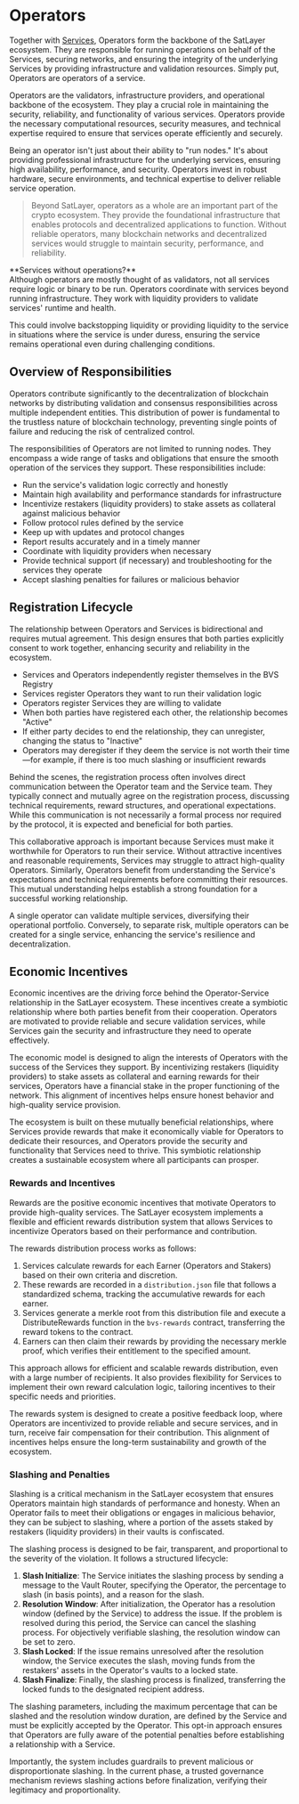 
# Operators

Together with [Services](/architecture/services), Operators form the backbone of the SatLayer ecosystem.
They are responsible for running operations on behalf of the Services,
securing networks, and ensuring the integrity of the underlying Services by providing infrastructure and validation resources.
Simply put, Operators are operators of a service.

Operators are the validators, infrastructure providers, and operational backbone of the ecosystem.
They play a crucial role in maintaining the security, reliability, and functionality of various services.
Operators provide the necessary computational resources, security measures,
and technical expertise required to ensure that services operate efficiently and securely.

Being an operator isn't just about their ability to "run nodes."
It's about providing professional infrastructure for the underlying services,
ensuring high availability, performance, and security.
Operators invest in robust hardware, secure environments,
and technical expertise to deliver reliable service operation.

> Beyond SatLayer, operators as a whole are an important part of the crypto ecosystem.
> They provide the foundational infrastructure that enables protocols and decentralized applications to function.
> Without reliable operators, many blockchain networks and decentralized services would struggle to maintain security, performance, and reliability.

<Callout type="info">
  **Services without operations?**<br/>
  Although operators are mostly thought of as validators, not all services require logic or binary to be run.
  Operators coordinate with services beyond running infrastructure.
  They work with liquidity providers to validate services' runtime and health.

  This could involve backstopping liquidity
  or providing liquidity to the service in situations where the service is under duress,
  ensuring the service remains operational even during challenging conditions.
</Callout>

## Overview of Responsibilities

Operators contribute significantly to the decentralization of blockchain networks
by distributing validation and consensus responsibilities across multiple independent entities.
This distribution of power is fundamental to the trustless nature of blockchain technology,
preventing single points of failure and reducing the risk of centralized control.

The responsibilities of Operators are not limited to running nodes.
They encompass a wide range of tasks and obligations that ensure the smooth operation of the services they support.
These responsibilities include:

- Run the service's validation logic correctly and honestly
- Maintain high availability and performance standards for infrastructure
- Incentivize restakers (liquidity providers) to stake assets as collateral against malicious behavior
- Follow protocol rules defined by the service
- Keep up with updates and protocol changes
- Report results accurately and in a timely manner
- Coordinate with liquidity providers when necessary
- Provide technical support (if necessary) and troubleshooting for the services they operate
- Accept slashing penalties for failures or malicious behavior

## Registration Lifecycle

The relationship between Operators and Services is bidirectional and requires mutual agreement.
This design ensures that both parties explicitly consent to work together,
enhancing security and reliability in the ecosystem.

- Services and Operators independently register themselves in the BVS Registry
- Services register Operators they want to run their validation logic
- Operators register Services they are willing to validate
- When both parties have registered each other, the relationship becomes "Active"
- If either party decides to end the relationship, they can unregister, changing the status to "Inactive"
- Operators may deregister if they deem the service is not worth their time—for example,
if there is too much slashing or insufficient rewards

Behind the scenes,
the registration process often involves direct communication between the Operator team and the Service team.
They typically connect and mutually agree on the registration process,
discussing technical requirements, reward structures, and operational expectations.
While this communication is not necessarily a formal process nor required by the protocol,
it is expected and beneficial for both parties.

This collaborative approach is important because Services must make it worthwhile for Operators to run their service.
Without attractive incentives and reasonable requirements, Services may struggle to attract high-quality Operators.
Similarly,
Operators benefit
from understanding the Service's expectations and technical requirements before committing their resources.
This mutual understanding helps establish a strong foundation for a successful working relationship.

<Callout type="info">
  A single operator can validate multiple services, diversifying their operational portfolio.
  Conversely, to separate risk, multiple operators can be created for a single service, enhancing the service's
  resilience and decentralization.
</Callout>

## Economic Incentives

Economic incentives are the driving force behind the Operator-Service relationship in the SatLayer ecosystem.
These incentives create a symbiotic relationship where both parties benefit from their cooperation.
Operators are motivated to provide reliable and secure validation services,
while Services gain the security and infrastructure they need to operate effectively.

The economic model is designed to align the interests of Operators with the success of the Services they support.
By incentivizing restakers (liquidity providers) to stake assets as collateral and earning rewards for their services,
Operators have a financial stake in the proper functioning of the network.
This alignment of incentives helps ensure honest behavior and high-quality service provision.

The ecosystem is built on these mutually beneficial relationships,
where Services provide rewards that make it economically viable for Operators to dedicate their resources,
and Operators provide the security and functionality that Services need to thrive.
This symbiotic relationship creates a sustainable ecosystem where all participants can prosper.

### Rewards and Incentives

Rewards are the positive economic incentives that motivate Operators to provide high-quality services.
The SatLayer ecosystem implements a flexible and efficient rewards distribution system that allows Services to incentivize Operators based on their performance and contribution.

The rewards distribution process works as follows:

1. Services calculate rewards for each Earner (Operators and Stakers) based on their own criteria and discretion.
2. These rewards are recorded in a `distribution.json` file that follows a standardized schema,
tracking the accumulative rewards for each earner.
3. Services generate a merkle root from this distribution file and execute a DistributeRewards function in the `bvs-rewards` contract,
transferring the reward tokens to the contract.
4. Earners can then claim their rewards by providing the necessary merkle proof, which verifies their entitlement to the specified amount.

This approach allows for efficient and scalable rewards distribution, even with a large number of recipients.
It also provides flexibility for Services to implement their own reward calculation logic,
tailoring incentives to their specific needs and priorities.

The rewards system is designed to create a positive feedback loop,
where Operators are incentivized to provide reliable and secure services,
and in turn, receive fair compensation for their contribution.
This alignment of incentives helps ensure the long-term sustainability and growth of the ecosystem.

### Slashing and Penalties

Slashing is a critical mechanism in the SatLayer ecosystem
that ensures Operators maintain high standards of performance and honesty.
When an Operator fails to meet their obligations or engages in malicious behavior, they can be subject to slashing,
where a portion of the assets staked by restakers (liquidity providers) in their vaults is confiscated.

The slashing process is designed to be fair, transparent, and proportional to the severity of the violation.
It follows a structured lifecycle:

1. **Slash Initialize**:
The Service initiates the slashing process by sending a message to the Vault Router,
specifying the Operator, the percentage to slash (in basis points), and a reason for the slash.
2. **Resolution Window**:
After initialization, the Operator has a resolution window (defined by the Service) to address the issue.
If the problem is resolved during this period, the Service can cancel the slashing process.
For objectively verifiable slashing, the resolution window can be set to zero.
3. **Slash Locked**:
If the issue remains unresolved after the resolution window,
the Service executes the slash,
moving funds from the restakers' assets in the Operator's vaults to a locked state.
4. **Slash Finalize**:
Finally, the slashing process is finalized, transferring the locked funds to the designated recipient address.

The slashing parameters,
including the maximum percentage that can be slashed and the resolution window duration,
are defined by the Service and must be explicitly accepted by the Operator.
This opt-in approach ensures that Operators are fully aware of the potential penalties before establishing a relationship with a Service.

Importantly, the system includes guardrails to prevent malicious or disproportionate slashing.
In the current phase,
a trusted governance mechanism reviews slashing actions before finalization,
verifying their legitimacy and proportionality.